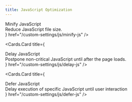 ```yaml
---
title: JavaScript Optimization
---
```



<style jsx global>{`
  .cards-container{
    display: flex;
    flex-direction: column;
  }

  .card-body .card-title{
    font-size: 18px;
    line-height: 1.2;
    font-weight: 600;
  }

  .card-body .card-description{
    font-size: 14px;
    line-height: 1.2;
    font-weight: 400;
    margin-top: 10px;
  }
`}</style>

<Cards className="cards-container">
  <Cards.Card
    title={
      <div className="card-body">
        <div className="card-title">
          Minify JavaScript
        </div>
        <div className="card-description">
          Reduce JavaScript file size.
        </div>
      </div>
    }
    href="/custom-settings/js/minify-js"
  />

  <Cards.Card
    title={
      <div className="card-body">
        <div className="card-title">
          Delay JavaScript
        </div>
        <div className="card-description">
          Postpone non-critical JavaScript until after the page loads.
        </div>
      </div>
    }
    href="/custom-settings/js/delay-js"
  />

  <Cards.Card
    title={
      <div className="card-body">
        <div className="card-title">
          Defer JavaScript
        </div>
        <div className="card-description">
          Delay execution of specific JavaScript until user interaction
        </div>
      </div>
    }
    href="/custom-settings/js/defer-js"
  />
</Cards>